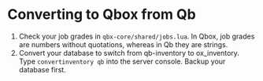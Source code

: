 # Converting to Qbox from Qb

1. Check your job grades in `qbx-core/shared/jobs.lua`. In Qbox, job grades are numbers without quotations, whereas in Qb they are strings.
2. Convert your database to switch from qb-inventory to ox_inventory. Type `convertinventory qb` into the server console. Backup your database first.